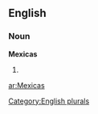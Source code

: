 ==English==

===Noun===
'''Mexicas'''

# {{plural of|[[Mexica]]}}

[[Category:English plurals]]

[[ar:Mexicas]]